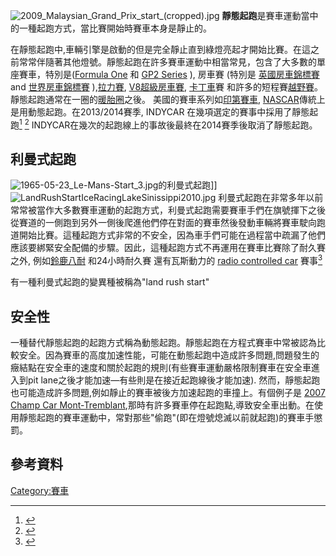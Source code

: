 {{refimprove|time=2015-04-20T01:14:45+00:00}}
[[File:2009_Malaysian_Grand_Prix_start_(cropped).jpg|thumb]]
'''靜態起跑'''是賽車運動當中的一種起跑方式，當比賽開始時賽車本身是靜止的。

在靜態起跑中,車輛引擎是啟動的但是完全靜止直到綠燈亮起才開始比賽。在這之前常常伴隨著其他燈號。靜態起跑在許多賽車運動中相當常見，包含了大多數的單座賽車，特別是([[Formula_One|Formula One]] 和 [[GP2_Series|GP2 Series]] ), 房車賽 (特別是 [[英國房車錦標賽|英國房車錦標賽]] and [[世界房車錦標賽|世界房車錦標賽]] ),[[拉力賽|拉力賽]], [[V8超級房車賽|V8超級房車賽]], [[卡丁車|卡丁車]]賽 和許多的短程賽[[越野賽|越野賽]]。靜態起跑通常在一圈的[[暖胎圈|暖胎圈]]之後。
美國的賽車系列如[[印第賽車|印第賽車]], [[NASCAR|NASCAR]]傳統上是用動態起跑。在2013/2014賽季, INDYCAR 在幾項選定的賽事中採用了靜態起跑<ref>{{cite web|last=Glendenning|first=Mark|url=http://www.autosport.com/news/report.php/id/108699|title=IndyCar updates 2013 standing start procedure|publisher=[[Autosport|Autosport]]|date=July 9, 2013|accessdate=October 1, 2013}}</ref> <ref>{{cite web|last=DiZinno|first=Tony|url=http://motorsportstalk.nbcsports.com/2013/10/01/grand-prix-of-indianapolis-set-for-may-10-2014-on-revised-course/related/|title=Grand Prix of Indianapolis set for May 10, 2014 on revised course|publisher=[[NBC_Sports|NBC Sports]]|date=October 1, 2013|accessdate=October 1, 2013|archive-date=2013-10-06|archive-url=https://web.archive.org/web/20131006020332/http://motorsportstalk.nbcsports.com/2013/10/01/grand-prix-of-indianapolis-set-for-may-10-2014-on-revised-course/related/|dead-url=no}}</ref>  INDYCAR在幾次的起跑線上的事故後最終在2014賽季後取消了靜態起跑。

==利曼式起跑==
[[Image:1965-05-23_Le-Mans-Start_3.jpg|thumb]]的利曼式起跑]]
[[File:LandRushStartIceRacingLakeSinissippi2010.jpg|thumb]]
利曼式起跑在非常多年以前常常被當作大多數賽車運動的起跑方式，利曼式起跑需要賽車手們在旗號揮下之後從賽道的一側跑到另外一側後爬進他們停在對面的賽車然後發動車輛將賽車駛向跑道開始比賽。這種起跑方式非常的不安全，因為車手們可能在過程當中疏漏了他們應該要綁緊安全配備的步驟。因此，這種起跑方式不再運用在賽車比賽除了耐久賽之外, 例如[[鈴鹿八耐|鈴鹿八耐]] 和24小時耐久賽 還有瓦斯動力的 [[radio_controlled_car|radio controlled car]] 賽事<ref>{{cite web|url=http://www.ifmar.org/pdf/rules/ifmar_wc_8th_track_2013.pdf|title=IFMAR 1/8th I.C. Track Racing and Technical Rules|last1=|first1=|last2=|first2=|date=|website=|publisher=[[International_Federation_of_Model_Auto_Racing|International Federation of Model Auto Racing]]|page=11|access-date=December 2014|deadurl=yes|archiveurl=https://web.archive.org/web/20141101231613/http://www.ifmar.org/pdf/rules/ifmar_wc_8th_track_2013.pdf|archivedate=2014-11-01}}</ref>

有一種利曼式起跑的變異種被稱為"land rush start" 


==安全性==
一種替代靜態起跑的起跑方式稱為動態起跑。靜態起跑在方程式賽車中常被認為比較安全。因為賽車的高度加速性能，可能在動態起跑中造成許多問題,問題發生的癥結點在安全車的速度和關於起跑的規則(有些賽車運動嚴格限制賽車在安全車進入到pit lane之後才能加速—有些則是在接近起跑線後才能加速). 然而，靜態起跑也可能造成許多問題,例如靜止的賽車被後方加速起跑的車撞上。有個例子是 [[2007_Champ_Car_Mont-Tremblant|2007 Champ Car Mont-Tremblant]],那時有許多賽車停在起跑點,導致安全車出動。在使用靜態起跑的賽車運動中，常對那些"偷跑"(即在燈號熄滅以前就起跑)的賽車手懲罰。{{clear}}

==參考資料==
{{reflist}}

[[Category:賽車|Category:賽車]]